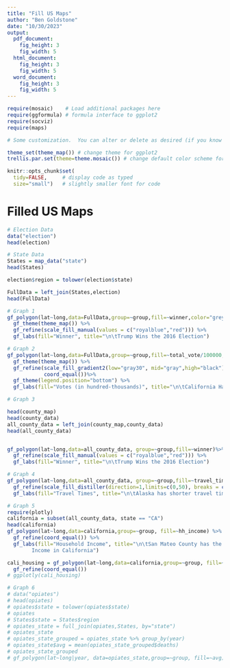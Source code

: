 ```yaml
---
title: "Fill US Maps"
author: "Ben Goldstone"
date: "10/30/2023"
output: 
  pdf_document:
    fig_height: 3
    fig_width: 5
  html_document:
    fig_height: 3
    fig_width: 5
  word_document:
    fig_height: 3
    fig_width: 5
---
```


```r
require(mosaic)    # Load additional packages here 
require(ggformula) # formula interface to ggplot2
require(socviz)
require(maps)

# Some customization.  You can alter or delete as desired (if you know what you are doing).

theme_set(theme_map()) # change theme for ggplot2
trellis.par.set(theme=theme.mosaic()) # change default color scheme for lattice

knitr::opts_chunk$set(
  tidy=FALSE,     # display code as typed
  size="small")   # slightly smaller font for code
```

# Filled US Maps
```r

# Election Data
data("election")
head(election)

# State Data
States = map_data("state")
head(States)

election$region = tolower(election$state)

FullData = left_join(States,election)
head(FullData)


```

```r
# Graph 1
gf_polygon(lat~long,data=FullData,group=~group,fill=~winner,color="grey50",size=0.05) %>%
  gf_theme(theme_map()) %>% 
  gf_refine(scale_fill_manual(values = c("royalblue","red"))) %>%
  gf_labs(fill="Winner", title="\n\tTrump Wins the 2016 Election")

# Graph 2
gf_polygon(lat~long,data=FullData,group=~group,fill=~total_vote/100000,color="grey50",size=0.05) %>%
  gf_theme(theme_map()) %>% 
  gf_refine(scale_fill_gradient2(low="gray30", mid="gray",high="black"),
            coord_equal())%>%
  gf_theme(legend.position="bottom") %>%
  gf_labs(fill="Votes (in hundred-thousands)", title="\n\tCalifornia Has the Most Votes in the 2016 Election") 

# Graph 3

head(county_map)
head(county_data)
all_county_data = left_join(county_map,county_data)
head(all_county_data)


gf_polygon(lat~long,data=all_county_data, group=~group,fill=~winner)%>% 
  gf_refine(scale_fill_manual(values = c("royalblue","red"))) %>%
  gf_labs(fill="Winner", title="\n\tTrump Wins the 2016 Election")

# Graph 4
gf_polygon(lat~long,data=all_county_data, group=~group,fill=~travel_time)%>%
  gf_refine(scale_fill_distiller(direction=1,limits=c(0,50), breaks = c(0,5,10,15,20,25,30,35,40,45,50),na.value="red")) %>%
  gf_labs(fill="Travel Times", title="\n\tAlaska has shorter travel times")

# Graph 5
require(plotly)
california = subset(all_county_data, state == "CA")
head(california)
gf_polygon(lat~long,data=california,group=~group, fill=~hh_income) %>%
  gf_refine(coord_equal()) %>%
  gf_labs(fill="Household Income", title="\n\tSan Mateo County has the Highest Household
        Income in California")

cali_housing = gf_polygon(lat~long,data=california,group=~group, fill=~hh_income,color=~name) %>%
  gf_refine(coord_equal())
# ggplotly(cali_housing)
```

```r
# Graph 6
# data("opiates")
# head(opiates)
# opiates$state = tolower(opiates$state)
# opiates
# States$state = States$region
# opiates_state = full_join(opiates,States, by="state")
# opiates_state
# opiates_state_grouped = opiates_state %>% group_by(year)
# opiates_state$avg = mean(opiates_state_grouped$deaths)
# opiates_state_grouped
# gf_polygon(lat~long|year, data=opiates_state,group=~group, fill=~avg)
```




